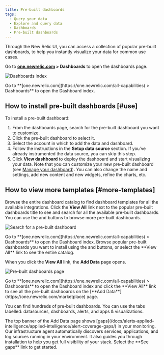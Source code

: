 ```yaml
---
title: Pre-built dashboards
tags:
  - Query your data
  - Explore and query data
  - Dashboards
  - Pre-built dashboards
---
```






Through the New Relic UI, you can access a collection of popular pre-built dashboards, to help you instantly visualize your data for common use cases.

Go to **[one.newrelic.com](https://one.newrelic.com/all-capabilities) > Dashboards** to open the dashboards page.

<img
  title="Dashboards index"
  alt="Dashboards index"
  src={dashboardsDashboardIndex}
/>

<figcaption>
  Go to **[one.newrelic.com](https://one.newrelic.com/all-capabilities) > Dashboards** to open the Dashboard index.
</figcaption>


## How to install pre-built dashboards [#use]

To install a pre-built dashboard:

1. From the dashboards page, search for the pre-built dashboard you want to customize.
2. Click the pre-built dashboard to select it.
3. Select the account in which to add the data and dashboard.
4. Follow the instructions in the **Setup data source** section. If you've already instrumented the data source, you can skip this step.
5. Click **View dashboard** to deploy the dashboard and start visualizing your data. Note that you can customize your new pre-built dashboard (see [Manage your dashboard](/docs/query-your-data/explore-query-data/dashboards/manage-your-dashboard/)). You can also change the name and settings, add new content and new widgets, refine the charts, etc.


## How to view more templates [#more-templates]

Browse the entire dashboard catalog to find dashboard templates for all the available integrations. Click the **View All** link next to the popular pre-built dashboards title to see and search for all the available pre-built dashboards. You can use the <Icon name="fe-chevron-left"/> and <Icon name="fe-chevron-right"/> buttons to browse more pre-built dashboards.

<img
  title="Search for a pre-built dashboard"
  alt="Search for a pre-built dashboard"
  src={dashboardsPrebuiltSearch}
/>

<figcaption>
  Go to **[one.newrelic.com](https://one.newrelic.com/all-capabilities) > Dashboards** to open the Dashboard index. Browse popular pre-built dashboards you want to install using the <Icon name="fe-chevron-left"/> and <Icon name="fe-chevron-right"/> buttons, or select the **View All** link to see the entire catalog.
</figcaption>

When you click the **View All** link, the **Add Data** page opens. 

<img
  title="Pre-built dashboards page"
  alt="Pre-built dashboards page"
  src={dashboardsPrebuiltViewAll}
/>

<figcaption>
  Go to **[one.newrelic.com](https://one.newrelic.com/all-capabilities) > Dashboards** to open the Dashboard index and click the **View All** link to see all the pre-built dashboards on the [**Add Data**](https://one.newrelic.com/marketplace) page.
</figcaption>

You can find hundreds of pre-built dashboards. You can use the tabs labelled: datasources, dashboards, alerts, and apps & visualizations.

<Callout variant="tip">
  The top banner of the Add Data page shows [gaps](/docs/alerts-applied-intelligence/applied-intelligence/alert-coverage-gaps/) in your monitoring. Our infrastructure agent automatically discovers services, applications, and log sources running in your environment. It also guides you through installation to help you get full visibility of your stack. Select the **See gaps** link to get started.
  </Callout>